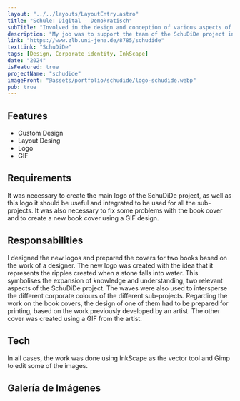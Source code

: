 ```yaml
---
layout: "../../layouts/LayoutEntry.astro"
title: "Schule: Digital - Demokratisch"
subTitle: "Involved in the design and conception of various aspects of the corporate image."
description: "My job was to support the team of the SchuDiDe project in their corporate image, creating a new logo as well as working on some work already done by a designer."
link: "https://www.zlb.uni-jena.de/8785/schudide"
textLink: "SchuDiDe"
tags: [Design, Corporate identity, InkScape]
date: "2024"
isFeatured: true
projectName: "schudide"
imageFront: "@assets/portfolio/schudide/logo-schudide.webp"
pub: true
---
```


## Features

- Custom Design
- Layout Desing
- Logo
- GIF

## Requirements

It was necessary to create the main logo of the SchuDiDe project, as well as this logo it should be useful and integrated to be used for all the sub-projects.
It was also necessary to fix some problems with the book cover and to create a new book cover using a GIF design.

## Responsabilities

I designed the new logos and prepared the covers for two books based on the work of a designer.
The new logo was created with the idea that it represents the ripples created when a stone falls into water. This symbolises the expansion of knowledge and understanding, two relevant aspects of the SchuDiDe project. The waves were also used to intersperse the different corporate colours of the different sub-projects.
Regarding the work on the book covers, the design of one of them had to be prepared for printing, based on the work previously developed by an artist. The other cover was created using a GIF from the artist.

## Tech

In all cases, the work was done using InkScape as the vector tool and Gimp to edit some of the images.

## Galería de Imágenes
